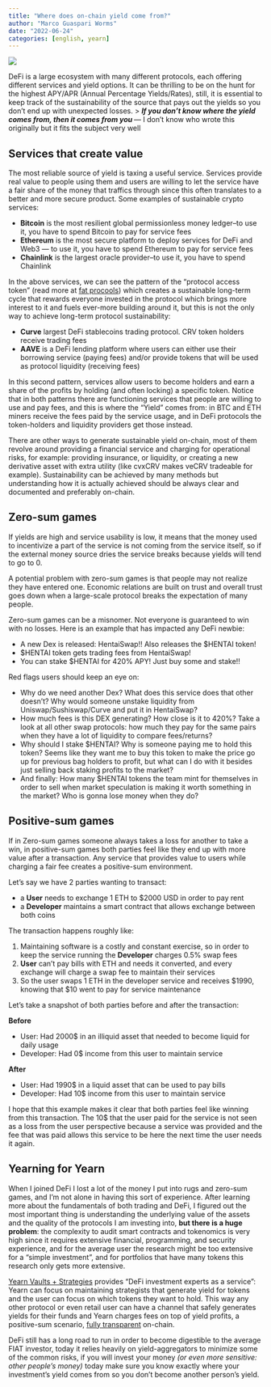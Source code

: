 ```yaml
---
title: "Where does on-chain yield come from?"
author: "Marco Guaspari Worms"
date: "2022-06-24"
categories: [english, yearn]
---
```


![](https://cdn-images-1.medium.com/max/2000/1*5O-H6NtVnFCbf9bq9qK6ew.png)

DeFi is a large ecosystem with many different protocols, each offering different services and yield options. It can be thrilling to be on the hunt for the highest APY/APR (Annual Percentage Yields/Rates), still, it is essential to keep track of the sustainability of the source that pays out the yields so you don’t end up with unexpected losses.
>  ***If you don’t know where the yield comes from, then it comes from you ***— I don’t know who wrote this originally but it fits the subject very well

## Services that create value

The most reliable source of yield is taxing a useful service. Services provide real value to people using them and users are willing to let the service have a fair share of the money that traffics through since this often translates to a better and more secure product. Some examples of sustainable crypto services:

* **Bitcoin** is the most resilient global permissionless money ledger–to use it, you have to spend Bitcoin to pay for service fees
* **Ethereum** is the most secure platform to deploy services for DeFi and Web3 — to use it, you have to spend Ethereum to pay for service fees
* **Chainlink** is the largest oracle provider–to use it, you have to spend Chainlink

In the above services, we can see the pattern of the “protocol access token” (read more at [fat procools](https://www.usv.com/writing/2016/08/fat-protocols/)) which creates a sustainable long-term cycle that rewards everyone invested in the protocol which brings more interest to it and fuels ever-more building around it, but this is not the only way to achieve long-term protocol sustainability:

* **Curve** largest DeFi stablecoins trading protocol. CRV token holders receive trading fees
* **AAVE** is a DeFi lending platform where users can either use their borrowing service (paying fees) and/or provide tokens that will be used as protocol liquidity (receiving fees)

In this second pattern, services allow users to become holders and earn a share of the profits by holding (and often locking) a specific token. Notice that in both patterns there are functioning services that people are willing to use and pay fees, and this is where the “Yield” comes from: in BTC and ETH miners receive the fees paid by the service usage, and in DeFi protocols the token-holders and liquidity providers get those instead.

There are other ways to generate sustainable yield on-chain, most of them revolve around providing a financial service and charging for operational risks, for example: providing insurance, or liquidity, or creating a new derivative asset with extra utility (like cvxCRV makes veCRV tradeable for example). Sustainability can be achieved by many methods but understanding how it is actually achieved should be always clear and documented and preferably on-chain.

## Zero-sum games

If yields are high and service usability is low, it means that the money used to incentivize a part of the service is not coming from the service itself, so if the external money source dries the service breaks because yields will tend to go to 0.

A potential problem with zero-sum games is that people may not realize they have entered one. Economic relations are built on trust and overall trust goes down when a large-scale protocol breaks the expectation of many people.

Zero-sum games can be a misnomer. Not everyone is guaranteed to win with no losses. Here is an example that has impacted any DeFi newbie:

* A new Dex is released: HentaiSwap!! Also releases the $HENTAI token!
* $HENTAI token gets trading fees from HentaiSwap!
* You can stake $HENTAI for 420% APY! Just buy some and stake!!

Red flags users should keep an eye on:

* Why do we need another Dex? What does this service does that other doesn’t? Why would someone unstake liquidity from Uniswap/Sushiswap/Curve and put it in HentaiSwap?
* How much fees is this DEX generating? How close is it to 420%? Take a look at all other swap protocols: how much they pay for the same pairs when they have a lot of liquidity to compare fees/returns?
* Why should I stake $HENTAI? Why is someone paying me to hold this token? Seems like they want me to buy this token to make the price go up for previous bag holders to profit, but what can I do with it besides just selling back staking profits to the market?
* And finally: How many $HENTAI tokens the team mint for themselves in order to sell when market speculation is making it worth something in the market? Who is gonna lose money when they do?

## Positive-sum games

If in Zero-sum games someone always takes a loss for another to take a win, in positive-sum games both parties feel like they end up with more value after a transaction. Any service that provides value to users while charging a fair fee creates a positive-sum environment.

Let’s say we have 2 parties wanting to transact:

* a **User** needs to exchange 1 ETH to $2000 USD in order to pay rent
* a **Developer** maintains a smart contract that allows exchange between both coins

The transaction happens roughly like:

1. Maintaining software is a costly and constant exercise, so in order to keep the service running the **Developer** charges 0.5% swap fees
2. **User** can’t pay bills with ETH and needs it converted, and every exchange will charge a swap fee to maintain their services
3. So the user swaps 1 ETH in the developer service and receives $1990, knowing that $10 went to pay for service maintenance

Let’s take a snapshot of both parties before and after the transaction:

**Before**

* User: Had 2000$ in an illiquid asset that needed to become liquid for daily usage
* Developer: Had 0$ income from this user to maintain service

**After**

* User: Had 1990$ in a liquid asset that can be used to pay bills
* Developer: Had 10$ income from this user to maintain service

I hope that this example makes it clear that both parties feel like winning from this transaction. The 10$ that the user paid for the service is not seen as a loss from the user perspective because a service was provided and the fee that was paid allows this service to be here the next time the user needs it again.

## Yearning for Yearn

When I joined DeFi I lost a lot of the money I put into rugs and zero-sum games, and I’m not alone in having this sort of experience. After learning more about the fundamentals of both trading and DeFi, I figured out the most important thing is understanding the underlying value of the assets and the quality of the protocols I am investing into, **but there is a huge problem**: the complexity to audit smart contracts and tokenomics is very high since it requires extensive financial, programming, and security experience, and for the average user the research might be too extensive for a “simple investment”, and for portfolios that have many tokens this research only gets more extensive.

[Yearn Vaults + Strategies](https://medium.com/iearn/yearn-finance-explained-what-are-vaults-and-strategies-96970560432) provides “DeFi investment experts as a service”: Yearn can focus on maintaining strategists that generate yield for tokens and the user can focus on which tokens they want to hold. This way any other protocol or even retail user can have a channel that safely generates yields for their funds and Yearn charges fees on top of yield profits, a positive-sum scenario, [fully transparent](https://medium.com/iearn/diving-into-yearn-metrics-8c3fb0520927) on-chain.

DeFi still has a long road to run in order to become digestible to the average FIAT investor, today it relies heavily on yield-aggregators to minimize some of the common risks, if you will invest your money *(or even more sensitive: other people’s money)* today make sure you know exactly where your investment’s yield comes from so you don’t become another person’s yield.
